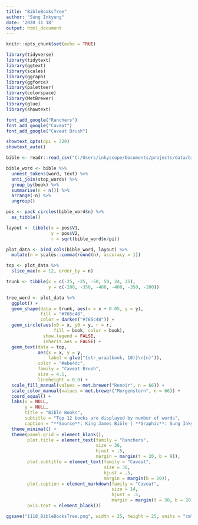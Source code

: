 ```yaml
---
title: "BibleBooksTree"
author: "Sung Inkyung"
date: '2020 11 18'
output: html_document
---
```


```r
knitr::opts_chunk$set(echo = TRUE)
```

```r
library(tidyverse)
library(tidytext)
library(ggtext)
library(scales)
library(ggraph)
library(ggforce)
library(paletteer)
library(colorspace)
library(MetBrewer)
library(glue)
library(showtext)

font_add_google("Ranchers")
font_add_google("Caveat")
font_add_google("Caveat Brush")

showtext_opts(dpi = 320)
showtext_auto()
```


```r
bible <- readr::read_csv("C:/Users/inkyscope/Documents/projects/data/bible_kjv_new.csv")

bible_word <- bible %>% 
  unnest_tokens(word, text) %>% 
  anti_join(stop_words) %>% 
  group_by(book) %>% 
  summarise(n = n()) %>% 
  arrange(-n) %>% 
  ungroup() 
```


```r
pos <- pack_circles(bible_word$n) %>% 
  as_tibble()

layout <- tibble(x = pos$V1,
                 y = pos$V2,
                 r = sqrt(bible_word$n/pi))

plot_data <- bind_cols(bible_word, layout) %>% 
  mutate(n = scales::comma(round(n), accuracy = 1))

top <- plot_data %>% 
  slice_max(n = 12, order_by = n)

```

```r
trunk <- tibble(x = c(-25, -25, -50, 50, 24, 25),
                y = c(-200, -350, -400, -400, -350, -200))

```

```r
tree_word <- plot_data %>% 
  ggplot() +
  geom_shape(data = trunk, aes(x = x + 0.05, y = y), 
             fill = "#765c48", 
             color = darken("#765c48")) +
  geom_circle(aes(x0 = x, y0 = y, r = r, 
                  fill = book, color = book), 
              show.legend = FALSE, 
              inherit.aes = FALSE) +
  geom_text(data = top, 
            aes(x = x, y = y, 
                label = glue("{str_wrap(book, 10)}\n{n}")), 
            color = "#ebe4dc",
            family = "Caveat Brush",
            size = 4.5,
            lineheight = 0.9) +
  scale_fill_manual(values = met.brewer("Renoir", n = 66)) +
  scale_color_manual(values = met.brewer("Morgenstern", n = 66)) +
  coord_equal() +
  labs(x = NULL,
       y = NULL,
       title = "Bible Books",
       subtitle = "Top 12 books are displayed by number of words",
       caption = "**Source**: King James Bible | **Graphic**: Sung Inkyung") +
  theme_minimal() +
  theme(panel.grid = element_blank(),
        plot.title = element_text(family = "Ranchers",
                                  size = 36, 
                                  hjust = .5,
                                  margin = margin(t = 20, b = 9)),
        plot.subtitle = element_text(family = "Caveat",
                                     size = 30,
                                     hjust = .5,
                                     margin = margin(b = 20)),
        plot.caption = element_markdown(family = "Caveat",
                                        size = 14,
                                        hjust = .5,
                                        margin = margin(t = 30, b = 20)),
        axis.text = element_blank())

ggsave("1118_BibleBooksTree.png", width = 25, height = 25, units = "cm")
  
```

